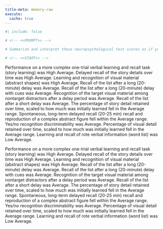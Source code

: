 ```yaml
---
title-meta: memory-raw
execute:
  cache: true
---
```


```r
#| include: false

# <!-- <<PROMPT>> -->

# Summarize and interpret these neuropsychological test scores as if you are an experienced clinical neuropsychologist. For scores that are below average, give a brief example of how this could impact the patient's daily life and functioning. Organize your summary and interpretation from scores that are above average to below average to delineate relative strengths and weaknesses.

# <!-- <<START>> -->

```

<!-- glue -->
 
 
Performance on a more complex one-trial verbal learning and recall task (story learning) was High Average. 
Delayed recall of the story details over time was High Average. 
Learning and recognition of visual material (abstract shapes) was High Average. 
Recall of the list after a long (20-minute) delay was Average. 
Recall of the list after a long (20-minute) delay with cues was Average. 
Recognition of the target visual material among nontarget distractors after a delay period was Average. 
Recall of the list after a short delay was Average. 
The percentage of story detail retained over time, scaled to how much was initially learned fell in the Average range. 
Spontaneous, long-term delayed recall (20-25 min) recall and reproduction of a complex abstract figure fell within the Average range. 
Yes/no recognition discriminability was Average. 
Percentage of visual detail retained over time, scaled to how much was initially learned fell in the Average range. 
Learning and recall of rote verbal information (word list) was Low Average.
 
Performance on a more complex one-trial verbal learning and recall task (story learning) was High Average. 
Delayed recall of the story details over time was High Average. 
Learning and recognition of visual material (abstract shapes) was High Average. 
Recall of the list after a long (20-minute) delay was Average. 
Recall of the list after a long (20-minute) delay with cues was Average. 
Recognition of the target visual material among nontarget distractors after a delay period was Average. 
Recall of the list after a short delay was Average. 
The percentage of story detail retained over time, scaled to how much was initially learned fell in the Average range. 
Spontaneous, long-term delayed recall (20-25 min) recall and reproduction of a complex abstract figure fell within the Average range. 
Yes/no recognition discriminability was Average. 
Percentage of visual detail retained over time, scaled to how much was initially learned fell in the Average range. 
Learning and recall of rote verbal information (word list) was Low Average.
